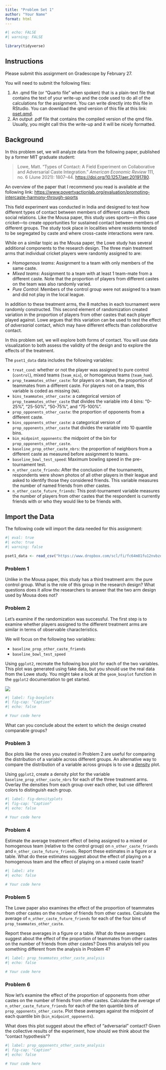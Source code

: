 ```yaml
---
title: "Problem Set 1"
author: "Your Name"
format: html
---
```


```r
#| echo: FALSE
#| warning: FALSE

library(tidyverse)

```

## Instructions

Please submit this assignment on Gradescope by February 27.

You will need to submit the following files:

1.  An .qmd file (or “Quarto file” when spoken) that is a plain-text file that contains the text of your write-up and the code used to do all of the calculations for the assignment. You can write directly into this file in RStudio. You can download the qmd version of this file at this link: [pset.qmd](https://raw.githubusercontent.com/fdhidalgo/data_politics-24/main/psets/pset1/pset1.qmd).
2.  An output .pdf file that contains the compiled version of the qmd file. Usually, you might call this the write-up and it will be nicely formatted.

## Background

In this problem set, we will analyze data from the following paper, published by a former MIT graduate student:

> Lowe, Matt. “Types of Contact: A Field Experiment on Collaborative and Adversarial Caste Integration.” *American Economic Review* 111, no. 6 (June 2021): 1807–44. <https://doi.org/10.1257/aer.20191780>.

An overview of the paper that I recommend you read is available at the following link: <https://www.povertyactionlab.org/evaluation/promoting-intercaste-harmony-through-sports>

This field experiment was conducted in India and designed to test how different types of contact between members of different castes affects social relations. Like the Mousa paper, this study uses sports---in this case cricket---to create opportunities for sustained contact between members of different groups. The study took place in localities where residents tended to be segregated by caste and where cross-caste interactions were rare.

While on a similar topic as the Mousa paper, the Lowe study has several additional components to the research design. The three main treatment arms that individual cricket players were randomly assigned to are:

-   *Homogenous teams*: Assignment to a team with only members of the same caste.
-   *Mixed teams*: Assignment to a team with at least 1 team-mate from a different caste. Note that the proportion of players from different castes on the team was also randomly varied.
-   *Pure Control*: Members of the control group were not assigned to a team and did not play in the local league.

In addition to these treatment arms, the 8 matches in each tournament were randomly constructed. This second element of randomization created variation in the proportion of players from other castes that each player played against. Lowe argues that this variation can be used to test the effect of *adversarial* contact, which may have different effects than *collaborative* contact.

In this problem set, we will explore both forms of contact. You will use data visualization to both assess the validity of the design and to explore the effects of the treatment.

The `pset1_data` data includes the following variables:

-   `treat_cond`: whether or not the player was assigned to pure control (`control`), mixed teams (`team_mix`), or homogenous teams (`team_hom`).
-   `prop_teammates_other_caste`: for players on a team, the proportion of teammates from a different caste. For players not on a team, this variable is coded as missing (`NA`).
-   `bins_teammates_other_caste`: a categorical version of `prop_teammates_other_caste` that divides the variable into 4 bins: "0-25%", "25-50%", "50-75%", and "75-100%".
-   `prop_opponents_other_caste`: the proportion of opponents from a different caste.
-   `bins_opponents_other_caste`: a categorical version of `prop_opponents_other_caste` that divides the variable into 10 quantile bins.
-   `bin_midpoint_opponents`: the midpoint of the bin for `prop_opponents_other_caste`.
-   `baseline_prop_other_caste_nbrs`: the proportion of neighbors from a different caste as measured before assignment to teams.
-   `baseline_bowl_test_speed`: Maximum bowling speed in the pre-tournament test.
-   `n_other_caste_friends`: After the conclusion of the tournaments, respondents were shown photos of all other players in their league and asked to identify those they considered friends. This variable measures the number of named friends from other castes.
-   `n_other_caste_future_friends`: This post-tournament variable measures the number of players from other castes that the respondent is currently friends with or who they would like to be friends with.

## Import the Data

The following code will import the data needed for this assignment:

```r
#| eval: true
#| echo: true
#| warning: false

pset1_data <- read_csv("https://www.dropbox.com/scl/fi/fc64m81fu12nvbzd1x6h4/pset1_data.csv?rlkey=vy6hy3gh1sqc0j6byfmxx0kny&dl=1")
```


### Problem 1

Unlike in the Mousa paper, this study has a third treatment arm: the pure control group. What is the role of this group in the research design? What questions does it allow the researchers to answer that the two arm design used by Mousa does not?

### Problem 2

Let's examine if the randomization was successful. The first step is to examine whether players assigned to the different treatment arms are similar in terms of observable characteristics.

We will focus on the following two variables:

-   `baseline_prop_other_caste_friends`
-   `baseline_bowl_test_speed`

Using `ggplot2`, recreate the following box plot for each of the two variables. This plot was generated using fake data, but you should use the real data from the Lowe study. You might take a look at the `geom_boxplot` function in the `ggplot2` documentation to get started.

![](images/fake_covar_boxplot.png)

```r
#| label: fig-boxplots
#| fig-cap: "Caption"
#| echo: false

# Your code here

```

What can you conclude about the extent to which the design created comparable groups?

### Problem 3

Box plots like the ones you created in Problem 2 are useful for comparing the distribution of a variable across different groups. An alternative way to compare the distribution of a variable across groups is to use a [density](https://en.wikipedia.org/wiki/Density_estimation) plot.

Using `ggplot2`, create a density plot for the variable `baseline_prop_other_caste_nbrs` for each of the three treatment arms. Overlay the densities from each group over each other, but use different colors to distinguish each group.

```r
#| label: fig-densityplots
#| fig-cap: "Caption"
#| echo: false

# Your code here

```

### Problem 4

Estimate the average treatment effect of being assigned to a mixed or homogenous team (relative to the control group) on `n_other_caste_friends` and `n_other_caste_future_friends`. Report these estimates in a figure or a table. What do these estimates suggest about the effect of playing on a homogenous team and the effect of playing on a mixed caste team?

```r
#| label: ate
#| echo: false

# Your code here

```

### Problem 5

The Lowe paper also examines the effect of the proportion of teammates from other castes on the number of friends from other castes. Calculate the average of `n_other_caste_future_friends` for each of the four bins of `prop_teammates_other_caste`.

Report these averages in a figure or a table. What do these averages suggest about the effect of the proportion of teammates from other castes on the number of friends from other castes? Does this analysis tell you something different from the analysis in Problem 4?

```r
#| label: prop_teammates_other_caste_analysis
#| echo: false

# Your code here

```

### Problem 6

Now let's examine the effect of the proportion of opponents from other castes on the number of friends from other castes. Calculate the average of `n_other_caste_future_friends` for each of the ten quantile bins of `prop_opponents_other_caste`. Plot these averages against the midpoint of each quantile bin (`bin_midpoint_opponents`).

What does this plot suggest about the effect of "adversarial" contact? Given the collective results of the experiment, how should we think about the "contact hypothesis"?

```r
#| label: prop_opponents_other_caste_analysis
#| fig-cap: "Caption"
#| echo: false

# Your code here



```
